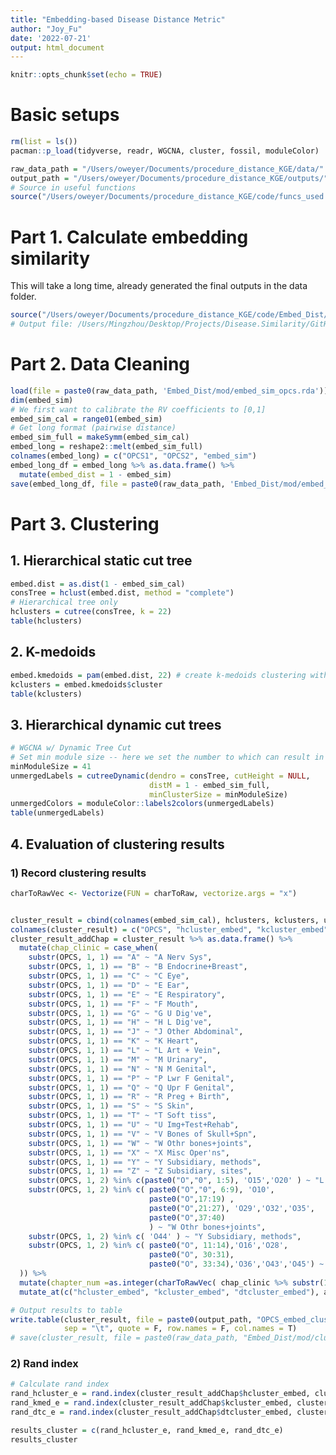 ```yaml
---
title: "Embedding-based Disease Distance Metric"
author: "Joy_Fu"
date: '2022-07-21'
output: html_document
---
```


```r
knitr::opts_chunk$set(echo = TRUE)
```

# Basic setups
```r
rm(list = ls())
pacman::p_load(tidyverse, readr, WGCNA, cluster, fossil, moduleColor)

raw_data_path = "/Users/oweyer/Documents/procedure_distance_KGE/data/"
output_path = "/Users/oweyer/Documents/procedure_distance_KGE/outputs/"
# Source in useful functions
source("/Users/oweyer/Documents/procedure_distance_KGE/code/funcs_used.R")
```

# Part 1. Calculate embedding similarity
This will take a long time, already generated the final outputs in the data folder.
```r
source("/Users/oweyer/Documents/procedure_distance_KGE/code/Embed_Dist/1.1_RV_embedding_similarity.R")
# Output file: /Users/Mingzhou/Desktop/Projects/Disease.Similarity/GitHub/data/Embed_Dist/mod/embed_sim.rda
```

# Part 2. Data Cleaning
```r
load(file = paste0(raw_data_path, 'Embed_Dist/mod/embed_sim_opcs.rda'))
dim(embed_sim)
# We first want to calibrate the RV coefficients to [0,1]
embed_sim_cal = range01(embed_sim)
# Get long format (pairwise distance)
embed_sim_full = makeSymm(embed_sim_cal)
embed_long = reshape2::melt(embed_sim_full)
colnames(embed_long) = c("OPCS1", "OPCS2", "embed_sim")
embed_long_df = embed_long %>% as.data.frame() %>% 
  mutate(embed_dist = 1 - embed_sim)
save(embed_long_df, file = paste0(raw_data_path, 'Embed_Dist/mod/embed_long_df.rda'))
```

# Part 3. Clustering
## 1. Hierarchical static cut tree
```r
embed.dist = as.dist(1 - embed_sim_cal)
consTree = hclust(embed.dist, method = "complete")
# Hierarchical tree only
hclusters = cutree(consTree, k = 22)
table(hclusters)
```

## 2. K-medoids
```r
embed.kmedoids = pam(embed.dist, 22) # create k-medoids clustering with 22 clusters
kclusters = embed.kmedoids$cluster
table(kclusters)
```

## 3. Hierarchical dynamic cut trees
```r
# WGCNA w/ Dynamic Tree Cut
# Set min module size -- here we set the number to which can result in 22 clusters
minModuleSize = 41
unmergedLabels = cutreeDynamic(dendro = consTree, cutHeight = NULL,
                               distM = 1 - embed_sim_full,
                               minClusterSize = minModuleSize)
unmergedColors = moduleColor::labels2colors(unmergedLabels)
table(unmergedLabels)
```

## 4. Evaluation of clustering results
### 1) Record clustering results
```r

charToRawVec <- Vectorize(FUN = charToRaw, vectorize.args = "x")


cluster_result = cbind(colnames(embed_sim_cal), hclusters, kclusters, unmergedLabels, unmergedColors)
colnames(cluster_result) = c("OPCS", "hcluster_embed", "kcluster_embed", "dtcluster_embed", "dtcolor_embed")
cluster_result_addChap = cluster_result %>% as.data.frame() %>% 
  mutate(chap_clinic = case_when(
    substr(OPCS, 1, 1) == "A" ~ "A Nerv Sys",
    substr(OPCS, 1, 1) == "B" ~ "B Endocrine+Breast",
    substr(OPCS, 1, 1) == "C" ~ "C Eye",
    substr(OPCS, 1, 1) == "D" ~ "E Ear",
    substr(OPCS, 1, 1) == "E" ~ "E Respiratory",
    substr(OPCS, 1, 1) == "F" ~ "F Mouth",
    substr(OPCS, 1, 1) == "G" ~ "G U Dig've",
    substr(OPCS, 1, 1) == "H" ~ "H L Dig've",
    substr(OPCS, 1, 1) == "J" ~ "J Other Abdominal",
    substr(OPCS, 1, 1) == "K" ~ "K Heart",
    substr(OPCS, 1, 1) == "L" ~ "L Art + Vein",
    substr(OPCS, 1, 1) == "M" ~ "M Urinary",
    substr(OPCS, 1, 1) == "N" ~ "N M Genital",
    substr(OPCS, 1, 1) == "P" ~ "P Lwr F Genital",
    substr(OPCS, 1, 1) == "Q" ~ "Q Upr F Genital",
    substr(OPCS, 1, 1) == "R" ~ "R Preg + Birth",
    substr(OPCS, 1, 1) == "S" ~ "S Skin",
    substr(OPCS, 1, 1) == "T" ~ "T Soft tiss",
    substr(OPCS, 1, 1) == "U" ~ "U Img+Test+Rehab",
    substr(OPCS, 1, 1) == "V" ~ "V Bones of Skull+Spn",
    substr(OPCS, 1, 1) == "W" ~ "W Othr bones+joints",
    substr(OPCS, 1, 1) == "X" ~ "X Misc Oper'ns",
    substr(OPCS, 1, 1) == "Y" ~ "Y Subsidiary, methods",
    substr(OPCS, 1, 1) == "Z" ~ "Z Subsidiary, sites",
    substr(OPCS, 1, 2) %in% c(paste0("O","0", 1:5), 'O15','O20' ) ~ "L Art + Vein",
    substr(OPCS, 1, 2) %in% c( paste0("O","0", 6:9), 'O10', 
                               paste0("O",17:19) , 
                               paste0("O",21:27), 'O29','O32','O35',
                               paste0("O",37:40)
                               ) ~ "W Othr bones+joints",
    substr(OPCS, 1, 2) %in% c( 'O44' ) ~ "Y Subsidiary, methods",
    substr(OPCS, 1, 2) %in% c( paste0("O", 11:14),'O16','O28',
                               paste0("O", 30:31),
                               paste0("O", 33:34),'O36','O43','O45') ~ "Z Subsidiary, sites",
  )) %>% 
  mutate(chapter_num =as.integer(charToRawVec( chap_clinic %>% substr(1,1) ))) %>% 
  mutate_at(c("hcluster_embed", "kcluster_embed", "dtcluster_embed"), as.numeric)

# Output results to table
write.table(cluster_result, file = paste0(output_path, "OPCS_embed_cluster_results.txt"), 
            sep = "\t", quote = F, row.names = F, col.names = T)
# save(cluster_result, file = paste0(raw_data_path, "Embed_Dist/mod/cluster_result.rda"))
```

### 2) Rand index
```r
# Calculate rand index
rand_hcluster_e = rand.index(cluster_result_addChap$hcluster_embed, cluster_result_addChap$chapter_num)
rand_kmed_e = rand.index(cluster_result_addChap$kcluster_embed, cluster_result_addChap$chapter_num)
rand_dtc_e = rand.index(cluster_result_addChap$dtcluster_embed, cluster_result_addChap$chapter_num)

results_cluster = c(rand_hcluster_e, rand_kmed_e, rand_dtc_e)
results_cluster
```



